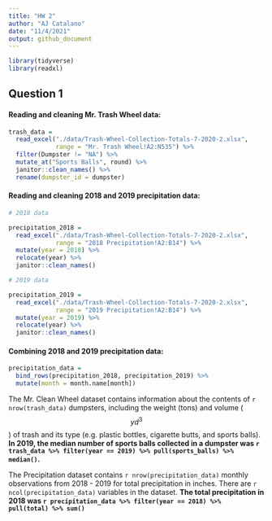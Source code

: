 ```yaml
---
title: "HW 2"
author: "AJ Catalano"
date: "11/4/2021"
output: github_document
---
```


```r
library(tidyverse)
library(readxl)
```

## Question 1

#### Reading and cleaning Mr. Trash Wheel data:

```r
trash_data =
  read_excel("./data/Trash-Wheel-Collection-Totals-7-2020-2.xlsx",
             range = "Mr. Trash Wheel!A2:N535") %>%
  filter(Dumpster != "NA") %>%
  mutate_at("Sports Balls", round) %>%
  janitor::clean_names() %>%
  rename(dumpster_id = dumpster)
```

#### Reading and cleaning 2018 and 2019 precipitation data:

```r
# 2018 data

precipitation_2018 =
  read_excel("./data/Trash-Wheel-Collection-Totals-7-2020-2.xlsx",
             range = "2018 Precipitation!A2:B14") %>%
  mutate(year = 2018) %>%
  relocate(year) %>%
  janitor::clean_names()

# 2019 data

precipitation_2019 =
  read_excel("./data/Trash-Wheel-Collection-Totals-7-2020-2.xlsx",
             range = "2019 Precipitation!A2:B14") %>%
  mutate(year = 2019) %>%
  relocate(year) %>%
  janitor::clean_names()
```

#### Combining 2018 and 2019 precipitation data:

```r
precipitation_data = 
  bind_rows(precipitation_2018, precipitation_2019) %>%
  mutate(month = month.name[month])
```

The Mr. Clean Wheel dataset contains information about the contents of `r nrow(trash_data)` dumpsters, including the weight (tons) and volume ($$yd^3$$) of trash and its type (e.g. plastic bottles, cigarette butts, and sports balls). **In 2019, the median number of sports balls collected in a dumpster was  `r trash_data %>% filter(year == 2019) %>% pull(sports_balls) %>% median()`.**

The Precipitation dataset contains `r nrow(precipitation_data)` monthly observations from 2018 - 2019 for total precipitation in inches. There are `r ncol(precipitation_data)` variables in the dataset. **The total precipitation in 2018 was `r precipitation_data %>% filter(year == 2018) %>% pull(total) %>% sum()`**